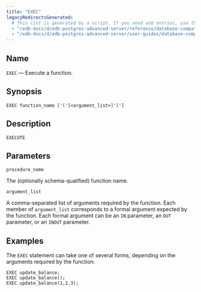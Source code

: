 ```yaml
---
title: "EXEC"
legacyRedirectsGenerated:
  # This list is generated by a script. If you need add entries, use the `legacyRedirects` key.
  - "/edb-docs/d/edb-postgres-advanced-server/reference/database-compatibility-for-oracle-developers-reference-guide/9.6/Database_Compatibility_for_Oracle_Developers_Reference_Guide.1.077.html"
  - "/edb-docs/d/edb-postgres-advanced-server/user-guides/database-compatibility-for-oracle-developers-guide/9.5/Database_Compatibility_for_Oracle_Developers_Guide.1.103.html"
---
```


<div id="exec" class="registered_link"></div>

## Name

`EXEC` &mdash; Execute a function.

## Synopsis

```text
EXEC function_name ['('[<argument_list>]')']
```

## Description

`EXECUTE` 

## Parameters

`procedure_name`

 The (optionally schema-qualified) function name.

`argument_list`

 A comma-separated list of arguments required by the function. Each member of `argument_list` corresponds to a formal argument expected by the function. Each formal argument can be an `IN` parameter, an `OUT` parameter, or an `INOUT` parameter.

## Examples

The `EXEC` statement can take one of several forms, depending on the arguments required by the function:

```text
EXEC update_balance;
EXEC update_balance();
EXEC update_balance(1,2,3);
```
